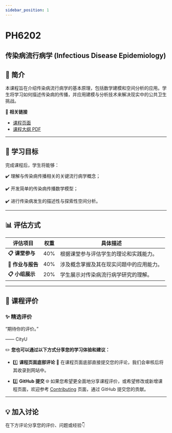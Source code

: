 ```yaml
---
sidebar_position: 1
---
```


# PH6202
## 传染病流行病学 (Infectious Disease Epidemiology)

## **📘 简介**
本课程旨在介绍传染病流行病学的基本原理，包括数学建模和空间分析的应用。学生将学习如何描述传染病的传播，并应用建模与分析技术来解决现实中的公共卫生挑战。

🔗 **相关链接**
- [课程页面](https://www.cityu.edu.hk/catalogue/pg/202526/course/PH6202.htm)
- [课程大纲 PDF](https://www.cityu.edu.hk/catalogue/pg/202526/course/PH6202.pdf)

---

## **🎯 学习目标**

完成课程后，学生将能够：

✔️ 理解与传染病传播相关的关键流行病学概念；

✔️ 开发简单的传染病传播数学模型；

✔️ 进行传染病发生的描述性与探索性空间分析。

---

## **📊 评估方式**

| **评估项目**          | **权重** | **具体描述**                                                                                       |
|----------------------|---------|---------------------------------------------------------------------------------------------------|
| **📋 课堂参与**       | 40%      | 根据课堂参与评估学生的理论和实践能力。                                                                |
| **📂 作业与报告**      | 40%      | 涉及概念掌握及其在现实问题中的应用能力。                                                               |
| **📋 小组展示**       | 20%      | 学生展示对传染病流行病学研究的理解。                                                                    |

---

## **💬 课程评价**

### ✨ **精选评价**
<div className={commentStyles.commentBox}>
    <p className={commentStyles.commentText}>
        “期待你的评价。”
    </p>
    <p className={commentStyles.commentAuthor}>—— CityU</p>
</div>

✏️ **您也可以通过以下方式分享您的学习体验和建议：**

- 1️⃣ **课程页面底部评论**
💬 在课程页面底部直接提交您的评论，我们会审核后将其收录到网站中。

- 2️⃣ **GitHub 提交**
🌐 如果您希望更全面地分享课程评价，或希望修改或新增课程页面，欢迎参考 [Contributing](/contributing) 页面，通过 GitHub 提交您的贡献。

---

## **💡 加入讨论**

在下方评论分享您的评价、问题或经验👇
<Utterances />
